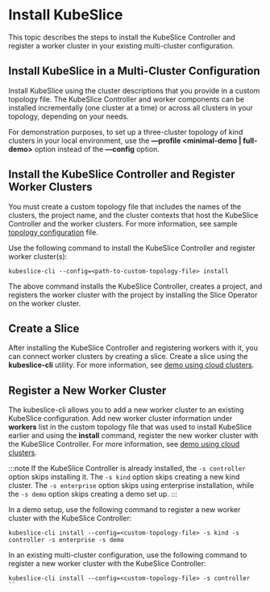 # Install KubeSlice

This topic describes the steps to install the KubeSlice Controller and register a worker cluster 
in your existing multi-cluster configuration.

## Install KubeSlice in a Multi-Cluster Configuration

Install KubeSlice using the cluster descriptions that you provide in a custom topology file. The KubeSlice Controller and worker 
components can be installed incrementally (one cluster at a time) or across all clusters in your topology, depending on your needs.

For demonstration purposes, to set up a three-cluster topology of kind clusters in your local environment, use the 
**—profile <minimal-demo | full-demo>** option instead of the **—config** option.

## Install the KubeSlice Controller and Register Worker Clusters

You must create a custom topology file that includes the names of the clusters, the project name, and the cluster contexts
that host the KubeSlice Controller and the worker clusters. For more information, see sample 
[topology configuration](/versioned_docs/version-0.7.0/reference/sample-configuration-file.mdx) file.

Use the following command to install the KubeSlice Controller and register worker cluster(s):
```
kubeslice-cli --config=<path-to-custom-topology-file> install
```
The above command installs the KubeSlice Controller, creates a project, and registers the worker cluster with the project 
by installing the Slice Operator on the worker cluster.


## Create a Slice

After installing the KubeSlice Controller and registering workers with it, you can connect worker clusters by creating a slice. Create a slice 
using the **kubeslice-cli** utility. For more information, see 
[demo using cloud clusters](/versioned_docs/version-0.7.0/tutorials/kubeslice-cli-demo-on-cloud-clusters.mdx).

## Register a New Worker Cluster

The kubeslice-cli allows you to add a new worker cluster to an existing KubeSlice configuration. Add new worker cluster information under **workers**
list in the custom topology file that was used to install KubeSlice earlier and using the **install** command, register the new worker 
cluster with the KubeSlice Controller. For more information, see [demo using cloud clusters](/versioned_docs/version-0.7.0/tutorials/kubeslice-cli-demo-on-cloud-clusters.mdx).

:::note
If the KubeSlice Controller is already installed, the `-s controller` option skips installing it. The `-s kind` option skips creating a new kind 
cluster. The `-s enterprise` option skips using enterprise installation, while the `-s demo` option skips creating a demo set up.
:::

In a demo setup, use the following command to register a new worker cluster with the KubeSlice Controller:
```
kubeslice-cli install --config=<custom-topology-file> -s kind -s controller -s enterprise -s demo
```
In an existing multi-cluster configuration, use the following command to register a new worker cluster with the KubeSlice Controller:
```
kubeslice-cli install --config=<custom-topology-file> -s controller
``
